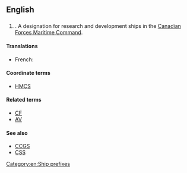 {{wikipedia|Ship prefix}}
==English==
{{wikipedia}}
==={{initialism}}===
{{en-initialism}}
# {{initialism of|Canadian Forces Auxiliary Vessel}}. A designation for research and development ships in the [[w:Canadian Forces Maritime Command|Canadian Forces Maritime Command]].

====Translations====
{{trans-top}}
* French: {{t|fr|NAFC}}
{{trans-mid}}
{{trans-bottom}}

====Coordinate terms====
* [[HMCS]]

====Related terms====
* [[CF]]
* [[AV]]

====See also====
* [[CCGS]]
* [[CSS]]

[[Category:en:Ship prefixes]]